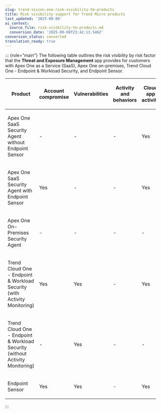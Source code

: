 ```yaml
---
slug: trend-vision-one-risk-visibility-tm-products
title: Risk visibility support for Trend Micro products
last_updated: '2025-09-08'
ai_context:
  source_file: risk-visibility-tm-products.md
  conversion_date: '2025-09-08T23:42:13.546Z'
conversion_status: converted
translation_ready: true
---
```


::: {role="main"}
The following table outlines the risk visibility by risk factor that the **Threat and Exposure Management** app provides for customers with Apex One as a Service (SaaS), Apex One on-premises, Trend Cloud One - Endpoint & Workload Security, and Endpoint Sensor.

<table style="width:98%;">
<colgroup>
<col style="width: 14%" />
<col style="width: 14%" />
<col style="width: 14%" />
<col style="width: 14%" />
<col style="width: 14%" />
<col style="width: 14%" />
<col style="width: 14%" />
</colgroup>
<thead>
<tr>
<th><p>Product</p></th>
<th><p>Account compromise</p></th>
<th><p>Vulnerabilities</p></th>
<th><p>Activity and behaviors</p></th>
<th><p>Cloud app activity</p></th>
<th><p>XDR detection</p></th>
<th><p>Threat detection</p></th>
</tr>
</thead>
<tbody>
<tr>
<td><p>Apex One SaaS Security Agent without Endpoint Sensor</p></td>
<td><p>-</p></td>
<td><p>-</p></td>
<td><p>-</p></td>
<td><p>Yes</p></td>
<td><p>-</p></td>
<td><p>Yes</p></td>
</tr>
<tr>
<td><p>Apex One SaaS Security Agent with Endpoint Sensor</p></td>
<td><p>Yes</p></td>
<td><p>-</p></td>
<td><p>-</p></td>
<td><p>Yes</p></td>
<td><p>Yes</p></td>
<td><p>Yes</p></td>
</tr>
<tr>
<td><p>Apex One On-Premises Security Agent</p></td>
<td><p>-</p></td>
<td><p>-</p></td>
<td><p>-</p></td>
<td><p>-</p></td>
<td><p>-</p></td>
<td><p>-</p></td>
</tr>
<tr>
<td><p>Trend Cloud One - Endpoint &amp; Workload Security (with Activity Monitoring)</p></td>
<td><p>Yes</p></td>
<td><p>Yes</p></td>
<td><p>-</p></td>
<td><p>Yes</p></td>
<td><p>Yes</p></td>
<td><p>Yes</p></td>
</tr>
<tr>
<td><p>Trend Cloud One - Endpoint &amp; Workload Security (without Activity Monitoring)</p></td>
<td><p>-</p></td>
<td><p>Yes</p></td>
<td><p>-</p></td>
<td><p>-</p></td>
<td><p>-</p></td>
<td><p>Yes</p></td>
</tr>
<tr>
<td><p>Endpoint Sensor</p></td>
<td><p>Yes</p></td>
<td><p>Yes</p></td>
<td><p>-</p></td>
<td><p>Yes</p></td>
<td><p>Yes</p></td>
<td><p>-</p></td>
</tr>
</tbody>
</table>
:::
